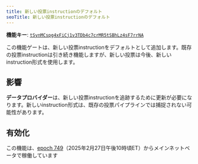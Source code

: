 ```yaml
---
title: 新しい投票instructionのデフォルト
seoTitle: 新しい投票instructionのデフォルト
---
```


**機能キー**:
[`tSynMCspg4xFiCj1v3TDb4c7crMR5tSBhLz4sF7rrNA`](https://explorer.solana.com/address/tSynMCspg4xFiCj1v3TDb4c7crMR5tSBhLz4sF7rrNA)

この機能ゲートは、新しい投票instructionをデフォルトとして追加します。既存の投票instructionは引き続き機能しますが、新しい投票は今後、新しいinstruction形式を使用します。

## 影響

**データプロバイダー**は、新しい投票instructionを追跡するために更新が必要になります。新しいinstruction形式は、既存の投票パイプラインでは捕捉されない可能性があります。

## 有効化

この機能は、[epoch 749](https://explorer.solana.com/epoch/748)（2025年2月27日午後10時頃ET）からメインネットベータで稼働しています
